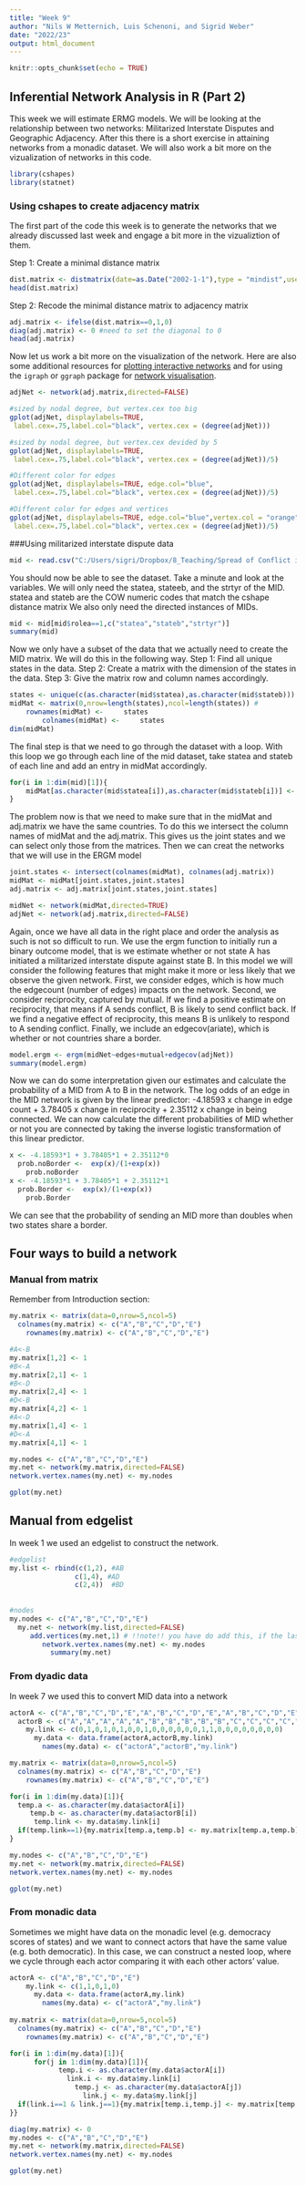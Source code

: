 ```yaml
---
title: "Week 9"
author: "Nils W Metternich, Luis Schenoni, and Sigrid Weber"
date: "2022/23"
output: html_document
---
```


```r
knitr::opts_chunk$set(echo = TRUE)
```


## Inferential Network Analysis in R (Part 2)

This week we will estimate ERMG models. We will be looking at the relationship between two networks: Militarized Interstate Disputes and Geographic Adjacency. After this there is a short exercise in attaining networks from a monadic dataset. We will also work a bit more on the vizualization of networks in this code.



```r
library(cshapes)
library(statnet)
```
### Using cshapes to create adjacency matrix

The first part of the code this week is to generate the networks that we already discussed last week and engage a bit more in the vizualiztion of them.

Step 1: Create a minimal distance matrix
```r
dist.matrix <- distmatrix(date=as.Date("2002-1-1"),type = "mindist",useGW = FALSE)
head(dist.matrix)
```

Step 2: Recode the minimal distance matrix to adjacency matrix
```r
adj.matrix <- ifelse(dist.matrix==0,1,0)
diag(adj.matrix) <- 0 #need to set the diagonal to 0
head(adj.matrix)
```

Now let us work a bit more on the visualization of the network. Here are also some additional resources for [plotting interactive networks](https://jtr13.github.io/cc21fall2/network-visualization-in-r.html#social-network-analysis) and for using the ``igraph`` or ``ggraph`` package for [network visualisation](https://kateto.net/network-visualization).

```r
adjNet <- network(adj.matrix,directed=FALSE)

#sized by nodal degree, but vertex.cex too big
gplot(adjNet, displaylabels=TRUE,
 label.cex=.75,label.col="black", vertex.cex = (degree(adjNet)))

#sized by nodal degree, but vertex.cex devided by 5
gplot(adjNet, displaylabels=TRUE,
 label.cex=.75,label.col="black", vertex.cex = (degree(adjNet))/5)

#Different color for edges
gplot(adjNet, displaylabels=TRUE, edge.col="blue",
 label.cex=.75,label.col="black", vertex.cex = (degree(adjNet))/5)

#Different color for edges and vertices
gplot(adjNet, displaylabels=TRUE, edge.col="blue",vertex.col = "orange",
 label.cex=.75,label.col="black", vertex.cex = (degree(adjNet))/5)


```

###Using militarized interstate dispute data

```r
mid <- read.csv("C:/Users/sigri/Dropbox/8_Teaching/Spread of Conflict in Int. Relations/Week 2/Data/dyadic_mid_4.02.csv") #First we load the data. You will need to change the path to do this.
```

You should now be able to see the dataset. Take a minute and look at the variables. We will only need the statea, stateeb, and the strtyr of the MID. statea and stateb are the COW numeric codes that match the cshape distance matrix We also only need the directed instances of MIDs.

```r
mid <- mid[mid$rolea==1,c("statea","stateb","strtyr")]
summary(mid)
```

Now we only have a subset of the data that we actually need to create the MID matrix. We will do this in the following way. Step 1: Find all unique states in the data. Step 2: Create a matrix with the dimension of the states in the data. Step 3: Give the matrix row and column names accordingly. 

```r
states <- unique(c(as.character(mid$statea),as.character(mid$stateb)))
midMat <- matrix(0,nrow=length(states),ncol=length(states)) # 
	rownames(midMat) <- 	states
		colnames(midMat) <- 	states
dim(midMat)
```		

The final step is that we need to go through the dataset with a loop. With this loop we go through each line of the mid dataset, take statea and stateb of each line and add an entry in midMat accordingly.
```r
for(i in 1:dim(mid)[1]){
	midMat[as.character(mid$statea[i]),as.character(mid$stateb[i])] <- midMat[as.character(mid$statea[i]),as.character(mid$stateb[i])]+1
}

```

The problem now is that we need to make sure that in the midMat and adj.matrix we have the same countries. To do this we intersect the column names of midMat and the adj.matrix. This gives us the joint states and we can select only those from the matrices. Then we can creat the networks that we will use in the ERGM model

```r
joint.states <- intersect(colnames(midMat), colnames(adj.matrix))
midMat <- midMat[joint.states,joint.states]
adj.matrix <- adj.matrix[joint.states,joint.states]

midNet <- network(midMat,directed=TRUE)
adjNet <- network(adj.matrix,directed=FALSE)
```


Again, once we have all data in the right place and order the analysis as such is not so difficult to run. We use the ergm function to initially run a binary outcome model, that is we estimate whether or not state A has initiated a militarized interstate dispute against state B. In this model we will consider the following features that might make it more or less likely that we observe the given network. First, we consider edges, which is how much the edgecount (number of edges) impacts on the network. Second, we consider reciprocity, captured by mutual. If we find a positive estimate on reciprocity, that means if A sends conflict, B is likely to send conflict back. If we find a negative effect of reciprocity, this means B is unlikely to respond to A sending conflict. Finally, we include an edgecov(ariate), which is whether or not countries share a border. 

```r
model.ergm <- ergm(midNet~edges+mutual+edgecov(adjNet))
summary(model.ergm)
```

Now we can do some interpretation given our estimates and calculate the probability of a MID from A to B in the network. The log odds of an edge in the MID network is given by the linear predictor: -4.18593 x change in edge count +  3.78405 x change in reciprocity  + 2.35112 x change in being connected. We can now calculate the different probabilities of MID whether or not you are connected by taking the inverse logistic transformation of this linear predictor.

```r
x <- -4.18593*1 + 3.78405*1 + 2.35112*0
  prob.noBorder <-  exp(x)/(1+exp(x))
    prob.noBorder
x <- -4.18593*1 + 3.78405*1 + 2.35112*1
  prob.Border <-  exp(x)/(1+exp(x))
    prob.Border
```
We can see that the probability of sending an MID more than doubles when two states share a border.

## Four ways to build a network

### Manual from matrix
Remember from Introduction section:
```r
my.matrix <- matrix(data=0,nrow=5,ncol=5)
  colnames(my.matrix) <- c("A","B","C","D","E")
    rownames(my.matrix) <- c("A","B","C","D","E")

#A<-B
my.matrix[1,2] <- 1
#B<-A
my.matrix[2,1] <- 1
#B<-D
my.matrix[2,4] <- 1
#D<-B
my.matrix[4,2] <- 1
#A<-D
my.matrix[1,4] <- 1
#D<-A
my.matrix[4,1] <- 1

my.nodes <- c("A","B","C","D","E")
my.net <- network(my.matrix,directed=FALSE)
network.vertex.names(my.net) <- my.nodes

gplot(my.net)

```

## Manual from edgelist
In week 1 we used an edgelist to construct the network.

```r
#edgelist
my.list <- rbind(c(1,2), #AB
                c(1,4), #AD
                c(2,4))  #BD
              
 
#nodes
my.nodes <- c("A","B","C","D","E")
  my.net <- network(my.list,directed=FALSE)
     add.vertices(my.net,1) # !!note!! you have do add this, if the last node is an isolate
        network.vertex.names(my.net) <- my.nodes
          summary(my.net)

```

### From dyadic data
In week 7 we used this to convert MID data into a network

```r
actorA <- c("A","B","C","D","E","A","B","C","D","E","A","B","C","D","E","A","B","C","D","E","A","B","C","D","E") 
  actorB <- c("A","A","A","A","A","B","B","B","B","B","C","C","C","C","C","D","D","D","D","D","E","E","E","E","E") 
    my.link <- c(0,1,0,1,0,1,0,0,1,0,0,0,0,0,0,1,1,0,0,0,0,0,0,0,0)      
      my.data <- data.frame(actorA,actorB,my.link)
        names(my.data) <- c("actorA","actorB","my.link")

my.matrix <- matrix(data=0,nrow=5,ncol=5)
  colnames(my.matrix) <- c("A","B","C","D","E")
    rownames(my.matrix) <- c("A","B","C","D","E")

for(i in 1:dim(my.data)[1]){
  temp.a <- as.character(my.data$actorA[i])
     temp.b <- as.character(my.data$actorB[i])
      temp.link <- my.data$my.link[i]
  if(temp.link==1){my.matrix[temp.a,temp.b] <- my.matrix[temp.a,temp.b]+1 }
}

my.nodes <- c("A","B","C","D","E")
my.net <- network(my.matrix,directed=FALSE)
network.vertex.names(my.net) <- my.nodes

gplot(my.net)

```

### From monadic data
Sometimes we might have data on the monadic level (e.g. democracy scores of states) and we want to connect actors that have the same value (e.g. both democratic). In this case, we can construct a nested loop, where we cycle through each actor comparing it with each other actors' value.
```r
actorA <- c("A","B","C","D","E") 
    my.link <- c(1,1,0,1,0)      
      my.data <- data.frame(actorA,my.link)
        names(my.data) <- c("actorA","my.link")
        
my.matrix <- matrix(data=0,nrow=5,ncol=5)
  colnames(my.matrix) <- c("A","B","C","D","E")
    rownames(my.matrix) <- c("A","B","C","D","E")

for(i in 1:dim(my.data)[1]){
      for(j in 1:dim(my.data)[1]){
            temp.i <- as.character(my.data$actorA[i])
              link.i <- my.data$my.link[i]
                temp.j <- as.character(my.data$actorA[j])
                  link.j <- my.data$my.link[j]
  if(link.i==1 & link.j==1){my.matrix[temp.i,temp.j] <- my.matrix[temp.i,temp.j]+1}
}}

diag(my.matrix) <- 0
my.nodes <- c("A","B","C","D","E")
my.net <- network(my.matrix,directed=FALSE)
network.vertex.names(my.net) <- my.nodes

gplot(my.net)
```
